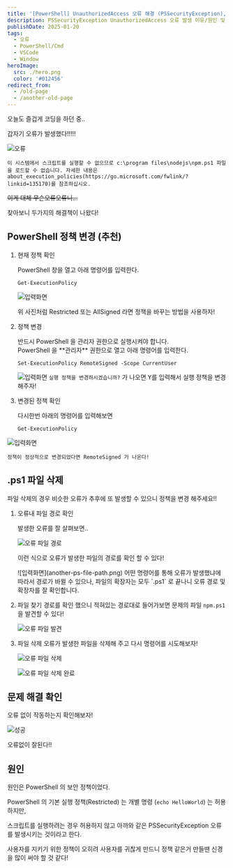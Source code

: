 ```yaml
---
title: '[PowerShell] UnauthorizedAccess 오류 해결 (PSSecurityException), (이 시스템에서 스크립트를 실행할 수 없음)'
description: PSSecurityException UnauthorizedAccess 오류 발생 이유/원인 및 해결방법
publishDate: 2025-01-20
tags:
  - 오류
  - PowerShell/Cmd
  - VSCode
  - Window
heroImage:
  src: ./hero.png
  color: '#012456'
redirect_from:
  - /old-page
  - /another-old-page
---
```


오늘도 즐겁게 코딩을 하던 중..

갑자기 오류가 발생했다!!!!!

![오류](ps-error.png)

`이 시스템에서 스크립트를 실행할 수 없으므로 c:\program files\nodejs\npm.ps1 파일을 로드할 수 없습니다. 자세한 내용은 about_execution_policies(https://go.microsoft.com/fwlink/?linkid=135170)를 참조하십시오.`

~~이게 대체 무슨오류오류니...~~

찾아보니 두가지의 해결책이 나왔다!

## PowerShell 정책 변경 (추천)

1. 현재 정책 확인

   PowerShell 창을 열고 아래 명령어를 입력한다.

   ```shell
   Get-ExecutionPolicy
   ```

   ![입력화면](ps-policy-before.png)

   위 사진처럼 Restricted 또는 AllSigned 라면 정책을 바꾸는 방법을 사용하자!

2. 정책 변경

   <Aside>반드시 PowerShell 을 관리자 권한으로 실행시켜야 합니다.</Aside>
   PowerShell 을 **관리자** 권한으로 열고 아래 명령어를 입력한다.

   ```shell
   Set-ExecutionPolicy RemoteSigned -Scope CurrentUser
   ```

   ![입력화면](ps-policy-change.png)
   `실행 정책을 변경하시겠습니까?` 가 나오면 <kbd>Y</kbd>를 입력해서 실행 정책을 변경해주자!

3. 변경된 정책 확인

   다시한번 아래의 명령어를 입력해보면

   ```shell
   Get-ExecutionPolicy
   ```

![입력화면](ps-policy-after.png)

    정책이 정상적으로 변경되었다면 RemoteSigned 가 나온다!

## .ps1 파일 삭제

<Aside type='caution' title='파일 삭제보다 정책 변경을 권장합니다!'>
  파일 삭제의 경우 비슷한 오류가 추후에 또 발생할 수 있으니 정책을 변경 해주세요!!
</Aside>

1. 오류내 파일 경로 확인

   발생한 오류를 잘 살펴보면..

   ![오류 파일 경로](ps-file-path.png)

   이런 식으로 오류가 발생한 파일의 경로를 확인 할 수 있다!

   <Aside>
     ![입력화면](another-ps-file-path.png) 어떤 명령어를 통해 오류가 발생했냐에 따라서 경로가 바뀔
     수 있으나, 파일의 확장자는 모두 `.ps1` 로 끝나니 오류 경로 및 확장자를 잘 확인합니다.
   </Aside>

2. 파일 찾기
   경로를 확인 했으니 적혀있는 경로대로 들어가보면 문제의 파일 `npm.ps1` 을 발견할 수 있다!

   ![오류 파일 발견](ps-error-file.png)

3. 파일 삭제
   오류가 발생한 파일을 삭제해 주고 다시 명령어를 시도해보자!

   ![오류 파일 삭제](ps-file-delete.png)

   ![오류 파일 삭제 완료](ps-file-deleted.png)

## 문제 해결 확인

오류 없이 작동하는지 확인해보자!

![성공](success.png)

오류없이 잘된다!!

## 원인

원인은 PowerShell 의 보안 정책이었다.

PowerShell 의 기본 실행 정책(Restricted) 는 개별 명령 (`echo HelloWorld`) 는 허용하지만,

스크립트를 실행하려는 경우 허용하지 않고 아까와 같은 PSSecurityException 오류를 발생시키는 것이라고 한다.

사용자를 지키기 위한 정책이 오히려 사용자를 귀찮게 만드니 정책 같은거 만들땐 신경을 많이 써야 할 것 같다!
